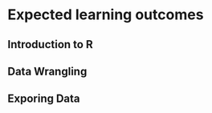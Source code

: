 # Expected learning outcomes {-}

## Introduction to R {-}

## Data Wrangling {-}

## Exporing Data {-}